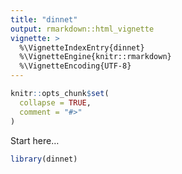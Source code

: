 ---
title: "dinnet"
output: rmarkdown::html_vignette
vignette: >
  %\VignetteIndexEntry{dinnet}
  %\VignetteEngine{knitr::rmarkdown}
  %\VignetteEncoding{UTF-8}
---

```{r, include = FALSE}
knitr::opts_chunk$set(
  collapse = TRUE,
  comment = "#>"
)
```

Start here...

```{r setup}
library(dinnet)
```
